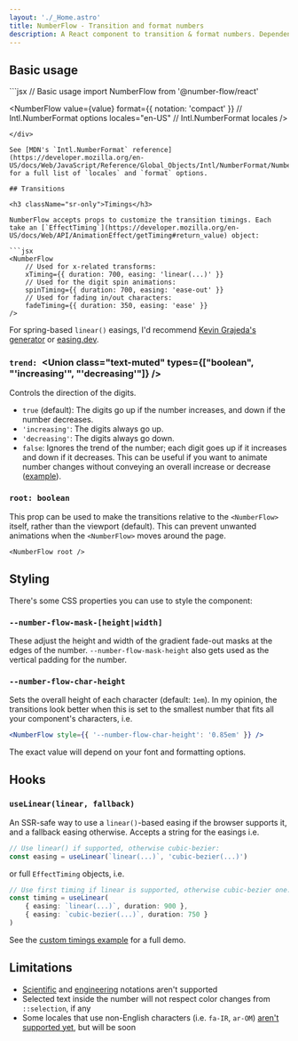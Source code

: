 ```yaml
---
layout: './_Home.astro'
title: NumberFlow - Transition and format numbers
description: A React component to transition & format numbers. Dependency-free. Built on web standards. Accessible. Customizable.
---
```


## Basic usage

<div className='xl:pre-first-line:hidden first:*:mt-0'>
```jsx
// Basic usage
import NumberFlow from '@number-flow/react'

<NumberFlow
    value={value}
    format={{ notation: 'compact' }} // Intl.NumberFormat options
    locales="en-US" // Intl.NumberFormat locales
/>
```
</div>

See [MDN's `Intl.NumberFormat` reference](https://developer.mozilla.org/en-US/docs/Web/JavaScript/Reference/Global_Objects/Intl/NumberFormat/NumberFormat#parameters) for a full list of `locales` and `format` options.

## Transitions

<h3 className="sr-only">Timings</h3>

NumberFlow accepts props to customize the transition timings. Each take an [`EffectTiming`](https://developer.mozilla.org/en-US/docs/Web/API/AnimationEffect/getTiming#return_value) object:

```jsx
<NumberFlow
    // Used for x-related transforms:
    xTiming={{ duration: 700, easing: 'linear(...)' }}
    // Used for the digit spin animations:
    spinTiming={{ duration: 700, easing: 'ease-out' }}
    // Used for fading in/out characters:
    fadeTiming={{ duration: 350, easing: 'ease' }}
/>
```


For spring-based `linear()` easings, I'd recommend [Kevin Grajeda's generator](https://www.kvin.me/css-springs)
or [easing.dev](https://www.easing.dev/).

### `trend: `<Union class="text-muted" types={["boolean", "'increasing'", "'decreasing'"]} />

Controls the direction of the digits.

- `true` (default): The digits go up if the number increases, and down if the number decreases.
- `'increasing'`: The digits always go up.
- `'decreasing'`: The digits always go down.
- `false`: Ignores the trend of the number; each digit goes up if it increases and down if it decreases. This can be useful if you
want to animate number changes without conveying an overall increase or decrease ([example](https://x.com/pontusab/status/1825941664189526067)).

### `root: `<code className="text-muted">boolean</code>

This prop can be used to make the transitions relative to the `<NumberFlow>` itself, rather than the
viewport (default). This can prevent unwanted animations when the `<NumberFlow>`
 moves around the page.

```tsx
<NumberFlow root />
```

## Styling

There's some CSS properties you can use to style the component:

### `--number-flow-mask-[height|width]`

These adjust the height and width of the gradient fade-out masks at the edges of the number.
`--number-flow-mask-height` also gets used as the vertical padding for the number.

### `--number-flow-char-height`

Sets the overall height of each character (default: `1em`). In my opinion, the transitions look better when this is set to
the smallest number that fits all your component's characters, i.e.

```jsx
<NumberFlow style={{ '--number-flow-char-height': '0.85em' }} />
```

The exact value will depend on your font and formatting options.

## Hooks

### `useLinear(linear, fallback)`

An SSR-safe way to use a `linear()`-based easing if the browser supports it, and a fallback
easing otherwise. Accepts a string for the easings i.e.

```ts
// Use linear() if supported, otherwise cubic-bezier:
const easing = useLinear(`linear(...)`, 'cubic-bezier(...)')
```

or full `EffectTiming` objects, i.e.

```ts
// Use first timing if linear is supported, otherwise cubic-bezier one:
const timing = useLinear(
    { easing: `linear(...)`, duration: 900 },
    { easing: `cubic-bezier(...)`, duration: 750 }
)
```

See the [custom timings example](/examples/#custom-timings) for a full demo.

## Limitations

* [Scientific](https://developer.mozilla.org/en-US/docs/Web/JavaScript/Reference/Global_Objects/Intl/NumberFormat/NumberFormat#scientific) and [engineering](https://developer.mozilla.org/en-US/docs/Web/JavaScript/Reference/Global_Objects/Intl/NumberFormat/NumberFormat#engineering) notations aren't supported
* Selected text inside the number will not respect color changes from `::selection`, if any
* Some locales that use non-English characters (i.e. `fa-IR`, `ar-OM`) [aren't supported yet](https://github.com/barvian/number-flow/issues/8), but will be soon